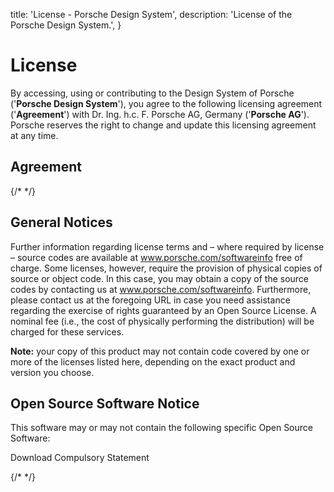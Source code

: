 
  title: 'License - Porsche Design System',
  description: 'License of the Porsche Design System.',
}

# License

By accessing, using or contributing to the Design System of Porsche ('**Porsche Design System**'), you agree to the
following licensing agreement ('**Agreement**') with Dr. Ing. h.c. F. Porsche AG, Germany ('**Porsche AG**'). Porsche
reserves the right to change and update this licensing agreement at any time.

## Agreement

{/* <Markdown><component :is="license"></component></Markdown> */}

## General Notices

Further information regarding license terms and – where required by license – source codes are available at
<PLinkPure icon="none" target="_blank" href="https://porsche.com/softwareinfo">www.porsche.com/softwareinfo</PLinkPure>
  free of charge. Some licenses, however, require the provision of physical copies of source or object code. In this case,
you may obtain a copy of the source codes by contacting us at
<PLinkPure icon="none" target="_blank" href="https://porsche.com/softwareinfo">www.porsche.com/softwareinfo</PLinkPure>.
Furthermore, please contact us at the foregoing URL in case you need assistance regarding the exercise of rights
guaranteed by an Open Source License. A nominal fee (i.e., the cost of physically performing the distribution) will be
charged for these services.

**Note:** your copy of this product may not contain code covered by one or more of the licenses listed here, depending
on the exact product and version you choose.

## Open Source Software Notice

This software may or may not contain the following specific Open Source Software:

<PLinkPure icon="download" href="assets/compulsory-statement.txt" download={true}>Download Compulsory Statement</PLinkPure>

{/* <script lang="ts">

  @Component({
  components: {
  Markdown,
},
})
  license = '';

  async mounted() {
  this.license = (await import('@/../../../LICENSE.md')).default;
}
}
</script> */}
